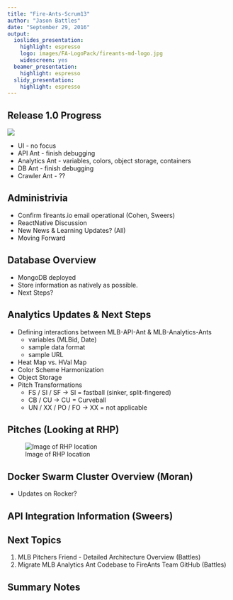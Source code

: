 ```yaml
---
title: "Fire-Ants-Scrum13"
author: "Jason Battles"
date: "September 29, 2016"
output:
  ioslides_presentation:
    highlight: espresso
    logo: images/FA-LogoPack/fireants-md-logo.jpg
    widescreen: yes
  beamer_presentation:
    highlight: espresso
  slidy_presentation:
    highlight: espresso
---
```

## Release 1.0 Progress
![](images/prog-20160929.png)

* UI - no focus
* API Ant - finish debugging
* Analytics Ant - variables, colors, object storage, containers
* DB Ant - finish debugging
* Crawler Ant - ??

## Administrivia
- Confirm fireants.io email operational (Cohen, Sweers)
- ReactNative Discussion
- New News & Learning Updates? (All)
- Moving Forward

## Database Overview 
* MongoDB deployed
* Store information as natively as possible.
* Next Steps?

## Analytics Updates & Next Steps
* Defining interactions between MLB-API-Ant & MLB-Analytics-Ants
    - variables (MLBid, Date)
    - sample data format
    - sample URL
* Heat Map vs. HVal Map 
* Color Scheme Harmonization
* Object Storage
* Pitch Transformations
    - FS / SI / SF -> SI = fastball (sinker, split-fingered)
    - CB / CU -> CU = Curveball
    - UN / XX / PO / FO -> XX = not applicable
    
## Pitches (Looking at RHP)
![Image of RHP location](images/typical_spin_deflection.jpg)

## Docker Swarm Cluster Overview (Moran)
* Updates on Rocker?

## API Integration Information (Sweers)

## Next Topics
1. MLB Pitchers Friend - Detailed Architecture Overview (Battles)
3. Migrate MLB Analytics Ant Codebase to FireAnts Team GitHub (Battles)

## Summary Notes


                                
